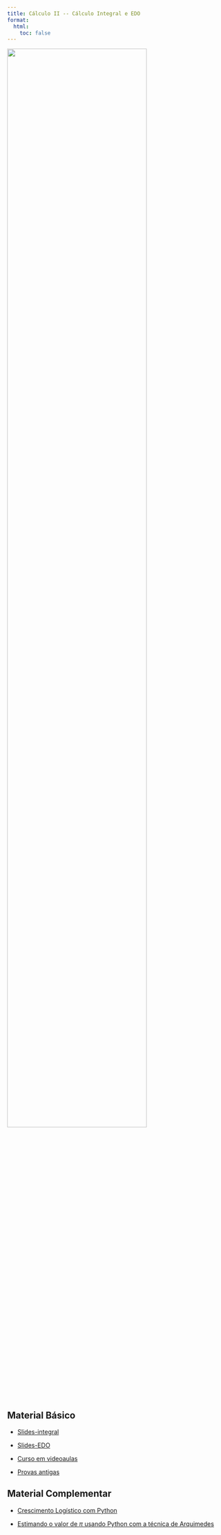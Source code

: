 ```yaml
---
title: Cálculo II -- Cálculo Integral e EDO
format:
  html:
    toc: false
---
```



![](capa.png){fig-align="center" width=80%}


::: {layout-ncol=2}

## Material Básico


- [Slides-integral](integral.pdf)

- [Slides-EDO](edo.pdf)

- [Curso em videoaulas](https://youtube.com/playlist?list=PLMbyf27J7J7iKWn_2dpxRE1SMeosAZTEY)

- [Provas antigas](provas/)



## Material Complementar

- [Crescimento Logístico com Python](../posts/crescimento-logistico.qmd)

- [Estimando o valor de $\pi$ usando Python com a técnica de Arquimedes](area-circulo.pdf)
:::





